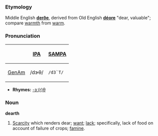 ===Etymology===
Middle English '''[[derðe]]''', derived from Old English '''[[deore|déore]]''' "dear, valuable"; compare [[warmth]] from [[warm]].

===Pronunciation===
{| border=1 cellpadding=5
! !! [[w:IPA|IPA]] !! [[w:SAMPA|SAMPA]]
|-
! [[GenAm]]
| /dɝθ/ || <tt>/d3`T/</tt>
|}

*'''Rhymes:''' [[Rhymes:English:-ɜː(r)θ|-ɜː(r)θ]]

===Noun===
'''dearth'''
# [[Scarcity]] which renders dear; [[want]]; [[lack]]; specifically, lack of food on account of failure of crops; [[famine]].
<!-- def from webster 1913 -->